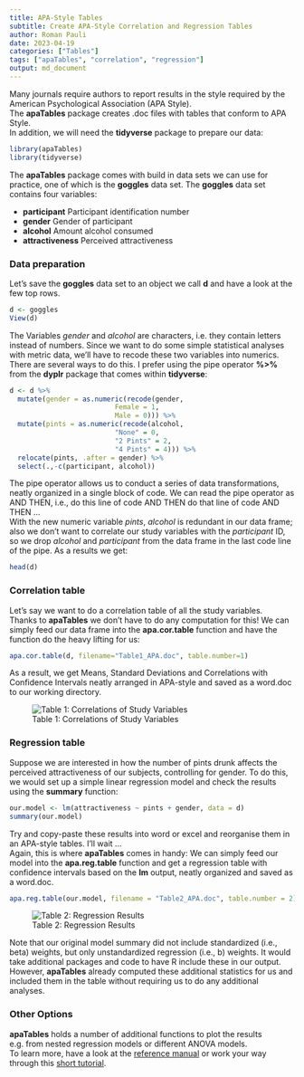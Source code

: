 ```yaml
---
title: APA-Style Tables
subtitle: Create APA-Style Correlation and Regression Tables
author: Roman Pauli
date: 2023-04-19
categories: ["Tables"]
tags: ["apaTables", "correlation", "regression"]
output: md_document
---
```


Many journals require authors to report results in the style required by the American Psychological Association (APA Style).  
The **apaTables** package creates .doc files with tables that conform to APA Style.  
In addition, we will need the **tidyverse** package to prepare our data:

```r
library(apaTables)
library(tidyverse)
```

The **apaTables** package comes with build in data sets we can use for practice, one of which is the **goggles** data set. The **goggles** data set contains four variables:  

- **participant** Participant identification number  
- **gender** Gender of participant  
- **alcohol** Amount alcohol consumed  
- **attractiveness** Perceived attractiveness  

### Data preparation

Let's save the **goggles** data set to an object we call **d** and have a look at the few top rows.

```r
d <- goggles
View(d)
```

The Variables *gender* and *alcohol* are characters, i.e. they contain letters instead of numbers. Since we want to do some simple statistical analyses with metric data, we'll have to recode these two variables into numerics.  
There are several ways to do this. I prefer using the pipe operator **%>%** from the **dyplr** package that comes within **tidyverse**:

```r
d <- d %>% 
  mutate(gender = as.numeric(recode(gender, 
                          Female = 1, 
                          Male = 0))) %>% 
  mutate(pints = as.numeric(recode(alcohol, 
                          "None" = 0,
                          "2 Pints" = 2,
                          "4 Pints" = 4))) %>% 
  relocate(pints, .after = gender) %>% 
  select(.,-c(participant, alcohol))
```

The pipe operator allows us to conduct a series of data transformations, neatly organized in a single block of code. We can read the pipe operator as AND THEN, i.e., do this line of code AND THEN do that line of code AND THEN ...   
With the new numeric variable *pints*, *alcohol* is redundant in our data frame; also we don't want to correlate our study variables with the *participant* ID, so we drop *alcohol* and *participant* from the data frame in the last code line of the pipe.
As a results we get:

```r
head(d)
```

### Correlation table

Let's say we want to do a correlation table of all the study variables.  
Thanks to **apaTables** we don't have to do any computation for this! We can simply feed our data frame into the **apa.cor.table** function and have the function do the heavy lifting for us: 

```r
apa.cor.table(d, filename="Table1_APA.doc", table.number=1)
```

As a result, we get Means, Standard Deviations and Correlations with Confidence Intervals neatly arranged in APA-style and saved as a word.doc to our working directory.


![Table 1: Correlations of Study Variables](Table1_APA.png)

### Regression table

Suppose we are interested in how the number of pints drunk affects the perceived attractiveness of our subjects, controlling for gender. To do this, we would set up a simple linear regression model and check the results using the **summary** function:

```r
our.model <- lm(attractiveness ~ pints + gender, data = d)
summary(our.model)
```

Try and copy-paste these results into word or excel and reorganise them in an APA-style tables. I'll wait ...  
Again, this is where **apaTables** comes in handy: We can simply feed our model into the  **apa.reg.table** function and get a regression table with confidence intervals based on the **lm** output, neatly organized and saved as a word.doc.

```r
apa.reg.table(our.model, filename = "Table2_APA.doc", table.number = 2)
```

![Table 2: Regression Results](Table2_APA.png)

Note that our original model summary did not include standardized (i.e., beta) weights, but only unstandardized regression (i.e., b) weights. It would take additional packages and code to have R include these in our output. However, **apaTables** already computed these additional statistics for us and included them in the table without requiring us to do any additional analyses.

### Other Options

**apaTables** holds a number of additional functions to plot the results e.g. from nested regression models or different ANOVA models.  
To learn more, have a look at the [reference manual](https://cran.r-project.org/web/packages/apaTables/apaTables.pdf) or work your way through this [short tutorial](https://dstanley4.github.io/apaTables/articles/apaTables.html).


